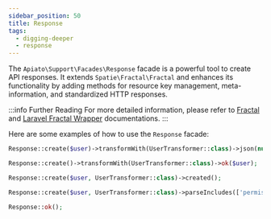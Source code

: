 ```yaml
---
sidebar_position: 50
title: Response
tags:
  - digging-deeper
  - response
---
```


The `Apiato\Support\Facades\Response` facade is a powerful tool to create API responses.
It extends `Spatie\Fractal\Fractal` and enhances its functionality by
adding methods for resource key management, meta-information, and standardized HTTP responses.

:::info Further Reading
For more detailed information,
please refer to [Fractal](https://fractal.thephpleague.com/transformers/) and [Laravel Fractal Wrapper](https://github.com/spatie/laravel-fractal) documentations.
:::

Here are some examples of how to use the `Response` facade:

```php
Response::create($user)->transformWith(UserTransformer::class)->json(null, 200);

Response::create()->transformWith(UserTransformer::class)->ok($user);

Response::create($user, UserTransformer::class)->created();

Response::create($user, UserTransformer::class)->parseIncludes(['permissions'])->toArray();

Response::ok();
```
